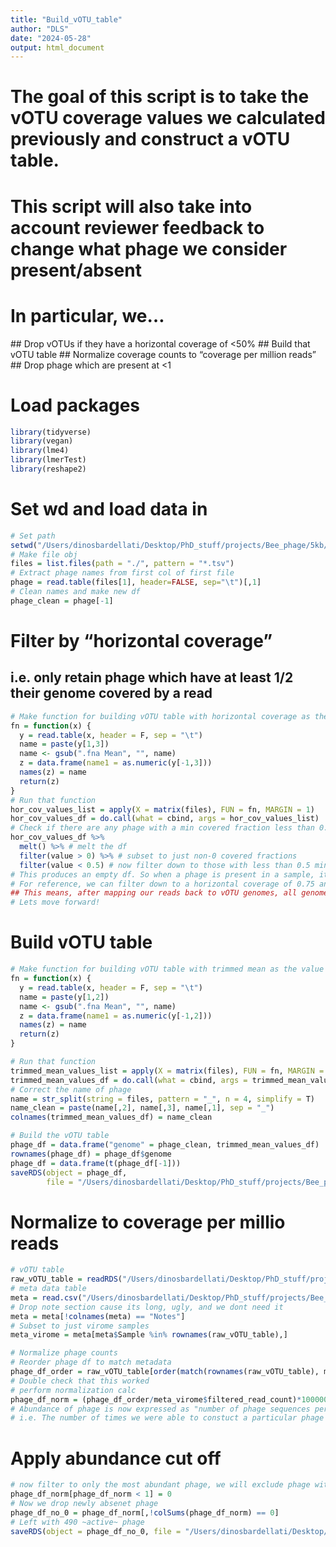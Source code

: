 ```yaml
---
title: "Build_vOTU_table"
author: "DLS"
date: "2024-05-28"
output: html_document
---
```


# The goal of this script is to take the vOTU coverage values we calculated previously and construct a vOTU table.
# This script will also take into account reviewer feedback to change what phage we consider present/absent
# In particular, we... 
  ## Drop vOTUs if they have a horizontal coverage of <50% 
  ## Build that vOTU table
  ## Normalize coverage counts to "coverage per million reads"
  ## Drop phage which are present at <1 

# Load packages
```r
library(tidyverse)
library(vegan)
library(lme4)
library(lmerTest)
library(reshape2)
```

# Set wd and load data in
```r
# Set path
setwd("/Users/dinosbardellati/Desktop/PhD_stuff/projects/Bee_phage/5kb/reviewer_comments/coverM_redo")
# Make file obj
files = list.files(path = "./", pattern = "*.tsv")
# Extract phage names from first col of first file
phage = read.table(files[1], header=FALSE, sep="\t")[,1]
# Clean names and make new df
phage_clean = phage[-1]
```
# Filter by "horizontal coverage"
## i.e. only retain phage which have at least 1/2 their genome covered by a read
```r
# Make function for building vOTU table with horizontal coverage as the value
fn = function(x) {
  y = read.table(x, header = F, sep = "\t")
  name = paste(y[1,3])
  name <- gsub(".fna Mean", "", name)
  z = data.frame(name1 = as.numeric(y[-1,3]))
  names(z) = name
  return(z)
}
# Run that function
hor_cov_values_list = apply(X = matrix(files), FUN = fn, MARGIN = 1)
hor_cov_values_df = do.call(what = cbind, args = hor_cov_values_list)
# Check if there are any phage with a min covered fraction less than 0.5
hor_cov_values_df %>% 
  melt() %>% # melt the df
  filter(value > 0) %>% # subset to just non-0 covered fractions 
  filter(value < 0.5) # now filter down to those with less than 0.5 min covered fraction
# This produces an empty df. So when a phage is present in a sample, it has a horzontal coverage of at least 0.5
# For reference, we can filter down to a horizontal coverage of 0.75 and still not drop any
## This means, after mapping our reads back to vOTU genomes, all genomes which recruit reads recruit enough reads to cover at least 75% of the genome
# Lets move forward!
```
# Build vOTU table 
```r
# Make function for building vOTU table with trimmed mean as the value
fn = function(x) {
  y = read.table(x, header = F, sep = "\t")
  name = paste(y[1,2])
  name <- gsub(".fna Mean", "", name)
  z = data.frame(name1 = as.numeric(y[-1,2]))
  names(z) = name
  return(z)
}

# Run that function
trimmed_mean_values_list = apply(X = matrix(files), FUN = fn, MARGIN = 1)
trimmed_mean_values_df = do.call(what = cbind, args = trimmed_mean_values_list)
# Correct the name of phage
name = str_split(string = files, pattern = "_", n = 4, simplify = T)
name_clean = paste(name[,2], name[,3], name[,1], sep = "_")
colnames(trimmed_mean_values_df) = name_clean

# Build the vOTU table
phage_df = data.frame("genome" = phage_clean, trimmed_mean_values_df)
rownames(phage_df) = phage_df$genome
phage_df = data.frame(t(phage_df[-1]))
saveRDS(object = phage_df, 
        file = "/Users/dinosbardellati/Desktop/PhD_stuff/projects/Bee_phage/5kb/reviewer_comments/coverM_redo/output_files/5kb_phage.RDS")
```
# Normalize to coverage per millio reads
```r
# vOTU table
raw_vOTU_table = readRDS("/Users/dinosbardellati/Desktop/PhD_stuff/projects/Bee_phage/5kb/reviewer_comments/coverM_redo/output_files/5kb_phage.RDS")
# meta data table
meta = read.csv("/Users/dinosbardellati/Desktop/PhD_stuff/projects/Bee_phage/5kb/reviewer_comments/coverage_table/Bee_phage_meta.csv", header = T)
# Drop note section cause its long, ugly, and we dont need it
meta = meta[!colnames(meta) == "Notes"]
# Subset to just virome samples
meta_virome = meta[meta$Sample %in% rownames(raw_vOTU_table),]

# Normalize phage counts
# Reorder phage df to match metadata
phage_df_order = raw_vOTU_table[order(match(rownames(raw_vOTU_table), meta_virome$Sample)),]
# Double check that this worked
# perform normalization calc
phage_df_norm = (phage_df_order/meta_virome$filtered_read_count)*1000000
# Abundance of phage is now expressed as "number of phage sequences per 1 million reads"
# i.e. The number of times we were able to constuct a particular phage sequence given 1 million reads
```
# Apply abundance cut off
```r
# now filter to only the most abundant phage, we will exclude phage with a coverage of less than 1
phage_df_norm[phage_df_norm < 1] = 0
# Now we drop newly absenet phage
phage_df_no_0 = phage_df_norm[,!colSums(phage_df_norm) == 0]
# Left with 490 ~active~ phage
saveRDS(object = phage_df_no_0, file = "/Users/dinosbardellati/Desktop/PhD_stuff/projects/Bee_phage/5kb/reviewer_comments/coverM_redo/output_files/5kb_phage_normalized.RDS")
```
